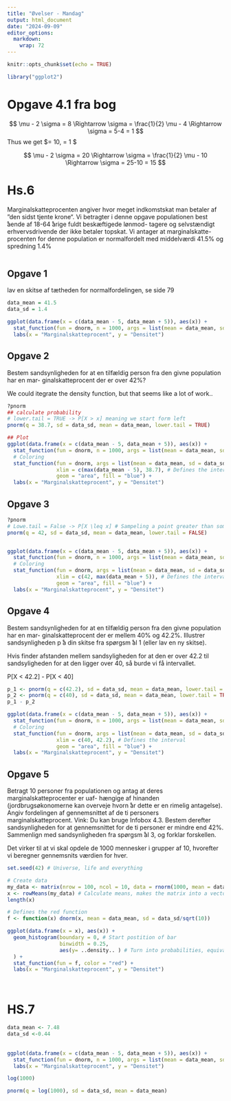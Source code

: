 ```yaml
---
title: "Øvelser - Mandag"
output: html_document
date: "2024-09-09"
editor_options: 
  markdown: 
    wrap: 72
---
```


```r
knitr::opts_chunk$set(echo = TRUE)
```

```r
library("ggplot2")
```

# Opgave 4.1 fra bog

$$ \mu - 2 \sigma = 8 \Rightarrow \sigma = \frac{1}{2} \mu - 4 \Rightarrow \sigma = 5-4 = 1 $$
Thus we get 
$\mu = 10, \sigma = 1 $

$$ \mu - 2 \sigma = 20 \Rightarrow \sigma = \frac{1}{2} \mu - 10 \Rightarrow \sigma = 25-10 = 15 $$

# Hs.6

Marginalskatteprocenten angiver hvor meget indkomstskat man betaler af
”den sidst tjente krone“. Vi betragter i denne opgave populationen best
̊aende af 18-64 ̊arige fuldt beskæftigede lønmod- tagere og selvstændigt
erhvervsdrivende der ikke betaler topskat. Vi antager at marginalskatte-
procenten for denne population er normalfordelt med middelværdi 41.5% og
spredning 1.4%

```r

```

## Opgave 1

lav en skitse af tætheden for normalfordelingen, se side 79

```r
data_mean = 41.5 
data_sd = 1.4

ggplot(data.frame(x = c(data_mean - 5, data_mean + 5)), aes(x)) +
  stat_function(fun = dnorm, n = 1000, args = list(mean = data_mean, sd = data_sd)) +
  labs(x = "Marginalskatteprocent", y = "Densitet")

```

## Opgave 2

Bestem sandsynligheden for at en tilfældig person fra den givne
population har en mar- ginalskatteprocent der er over 42%?

We could itegrate the density function, but that seems like a lot of
work..

```r
?pnorm
## calculate probability
# lower.tail = TRUE -> P[X > x] meaning we start form left
pnorm(q = 38.7, sd = data_sd, mean = data_mean, lower.tail = TRUE)

## Plot
ggplot(data.frame(x = c(data_mean - 5, data_mean + 5)), aes(x)) +
  stat_function(fun = dnorm, n = 1000, args = list(mean = data_mean, sd = data_sd)) +
  # Coloring
  stat_function(fun = dnorm, args = list(mean = data_mean, sd = data_sd),
                xlim = c(max(data_mean - 5), 38.7), # Defines the interval
                geom = "area", fill = "blue") +
  labs(x = "Marginalskatteprocent", y = "Densitet")

```

## Opgave 3

```r
?pnorm
# Lowe.tail = False -> P[X \leq x] # Sampeling a point greater than some value
pnorm(q = 42, sd = data_sd, mean = data_mean, lower.tail = FALSE)


ggplot(data.frame(x = c(data_mean - 5, data_mean + 5)), aes(x)) +
  stat_function(fun = dnorm, n = 1000, args = list(mean = data_mean, sd = data_sd)) +
  # Coloring
  stat_function(fun = dnorm, args = list(mean = data_mean, sd = data_sd),
                xlim = c(42, max(data_mean + 5)), # Defines the interval
                geom = "area", fill = "blue") +
  labs(x = "Marginalskatteprocent", y = "Densitet")

```

## Opgave 4

Bestem sandsynligheden for at en tilfældig person fra den givne
population har en mar- ginalskatteprocent der er mellem 40% og 42.2%.
Illustrer sandsynligheden p ̊a din skitse fra spørgsm ̊al 1 (eller lav
en ny skitse).

Hvis finder afstanden mellem sandsyligheden for at den er over 42.2 til
sandsyligheden for at den ligger over 40, så burde vi få intervallet.

P[X \< 42.2] - P[X \< 40]

```r
p_1 <- pnorm(q = c(42.2), sd = data_sd, mean = data_mean, lower.tail = TRUE) # Mindre end 42
p_2 <- pnorm(q = c(40), sd = data_sd, mean = data_mean, lower.tail = TRUE) # Mindre end 40
p_1 - p_2

ggplot(data.frame(x = c(data_mean - 5, data_mean + 5)), aes(x)) +
  stat_function(fun = dnorm, n = 1000, args = list(mean = data_mean, sd = data_sd)) +
  # Coloring
  stat_function(fun = dnorm, args = list(mean = data_mean, sd = data_sd),
                xlim = c(40, 42.2), # Defines the interval
                geom = "area", fill = "blue") +
  labs(x = "Marginalskatteprocent", y = "Densitet")
```

## Opgave 5

Betragt 10 personer fra populationen og antag at deres
marginalskatteprocenter er uaf- hængige af hinanden (jordbrugsøkonomerne
kan overveje hvorn ̊ar dette er en rimelig antagelse). Angiv fordelingen
af gennemsnittet af de ti personers marginalskatteprocent. Vink: Du kan
bruge Infobox 4.3. Bestem derefter sandsynligheden for at gennemsnittet
for de ti personer er mindre end 42%. Sammenlign med sandsynligheden fra
spørgsm ̊al 3, og forklar forskellen.

Det virker til at vi skal opdele de 1000 mennesker i grupper af 10,
hvorefter vi beregner gennemsnits værdien for hver.

```r
set.seed(42) # Universe, life and everything

# Create data
my_data <- matrix(nrow = 100, ncol = 10, data = rnorm(1000, mean = data_mean, sd = data_sd))
x <- rowMeans(my_data) # Calculate means, makes the matrix into a vector
length(x)

# Defines the red function
f <- function(x) dnorm(x, mean = data_mean, sd = data_sd/sqrt(10))

ggplot(data.frame(x = x), aes(x)) +
  geom_histogram(boundary = 0, # Start postition of bar 
                 binwidth = 0.25, 
                 aes(y= ..density.. ) # Turn into probabilities, equivalent to prob = TRUE
  ) +
  stat_function(fun = f, color = "red") +
  labs(x = "Marginalskatteprocent", y = "Densitet")




```
# HS.7


```r
data_mean <- 7.48
data_sd <-0.44
  
  
ggplot(data.frame(x = c(data_mean - 5, data_mean + 5)), aes(x)) +
  stat_function(fun = dnorm, n = 1000, args = list(mean = data_mean, sd = data_sd)) +
  labs(x = "Marginalskatteprocent", y = "Densitet")

log(1000)

pnorm(q = log(1000), sd = data_sd, mean = data_mean)

```


